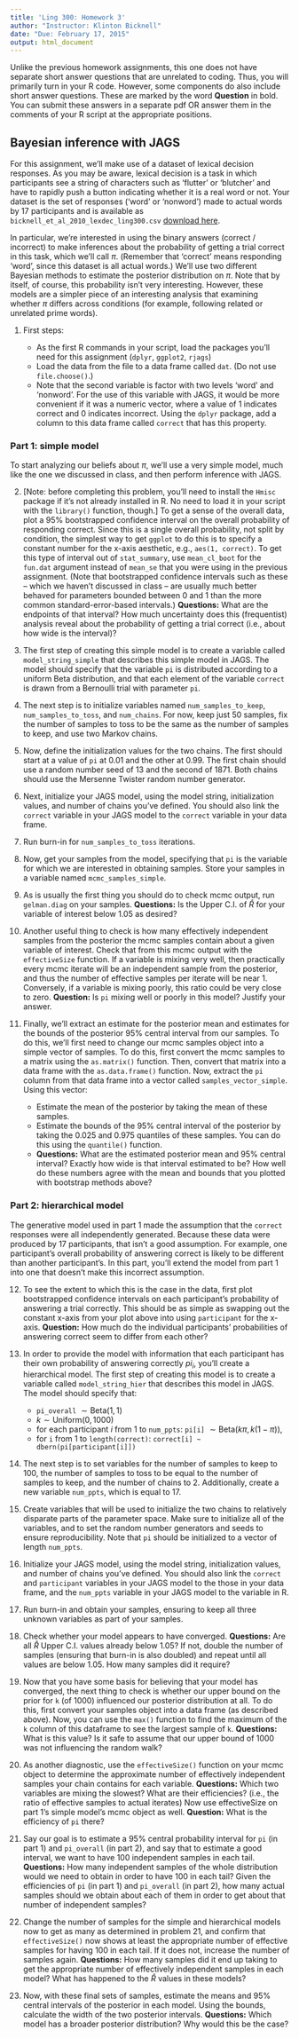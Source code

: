 ```yaml
---
title: 'Ling 300: Homework 3'
author: "Instructor: Klinton Bicknell"
date: "Due: February 17, 2015"
output: html_document
---
```


Unlike the previous homework assignments, this one does not have separate short answer questions that are unrelated to coding. Thus, you will primarily turn in your R code. However, some components do also include short answer questions. These are marked by the word __Question__ in bold. You can submit these answers in a separate pdf OR answer them in the comments of your R script at the appropriate positions.

Bayesian inference with JAGS
----------------------------

For this assignment, we'll make use of a dataset of lexical decision responses. As you may be aware, lexical decision is a task in which participants see a string of characters such as 'flutter' or 'blutcher' and have to rapidly push a button indicating whether it is a real word or not. Your dataset is the set of responses ('word' or 'nonword') made to actual words by 17 participants and is available as `bicknell_et_al_2010_lexdec_ling300.csv` [download here](bicknell_et_al_2010_lexdec_ling300.csv).

In particular, we're interested in using the binary answers (correct / incorrect) to make inferences about the probability of getting a trial correct in this task, which we'll call $\pi$. (Remember that 'correct' means responding 'word', since this dataset is all actual words.) We'll use two different Bayesian methods to estimate the posterior distribution on $\pi$. Note that by itself, of course, this probability isn't very interesting. However, these models are a simpler piece of an interesting analysis that examining whether $\pi$ differs across conditions (for example, following related or unrelated prime words).

1. First steps:

    * As the first R commands in your script, load the packages you'll need for this assignment (`dplyr`, `ggplot2`, `rjags`)
    * Load the data from the file to a data frame called `dat`. (Do not use `file.choose()`.)
    * Note that the second variable is factor with two levels 'word' and 'nonword'. For the use of this variable with JAGS, it would be more convenient if it was a numeric vector, where a value of 1 indicates correct and 0 indicates incorrect. Using the `dplyr` package, add a column to this data frame called `correct` that has this property.
    
### Part 1: simple model ###
To start analyzing our beliefs about $\pi$, we'll use a very simple model, much like the one we discussed in class, and then perform inference with JAGS.

2. [Note: before completing this problem, you'll need to install the `Hmisc` package if it's not already installed in R. No need to load it in your script with the `library()` function, though.] To get a sense of the overall data, plot a 95% bootstrapped confidence interval on the overall probability of responding correct. Since this is a single overall probability, not split by condition, the simplest way to get `ggplot` to do this is to specify a constant number for the x-axis aesthetic, e.g., `aes(1, correct)`. To get this type of interval out of `stat_summary`, use `mean_cl_boot` for the `fun.dat` argument instead of `mean_se` that you were using in the previous assignment. (Note that bootstrapped confidence intervals such as these -- which we haven't discussed in class -- are usually much better behaved for parameters bounded between 0 and 1 than the more common standard-error-based intervals.) __Questions:__ What are the endpoints of that interval? How much uncertainty does this (frequentist) analysis reveal about the probability of getting a trial correct (i.e., about how wide is the interval)?

3. The first step of creating this simple model is to create a variable called `model_string_simple` that describes this simple model in JAGS. The model should specify that the variable `pi` is distributed according to a uniform Beta distribution, and that each element of the variable `correct` is drawn from a Bernoulli trial with parameter `pi`.

4. The next step is to initialize variables named `num_samples_to_keep`, `num_samples_to_toss`, and `num_chains`. For now, keep just 50 samples, fix the number of samples to toss to be the same as the number of samples to keep, and use two Markov chains.

5. Now, define the initialization values for the two chains. The first should start at a value of `pi` at 0.01 and the other at 0.99. The first chain should use a random number seed of 13 and the second of 1871. Both chains should use the Mersenne Twister random number generator.

6. Next, initialize your JAGS model, using the model string, initialization values, and number of chains you've defined. You should also link the `correct` variable in your JAGS model to the `correct` variable in your data frame.

7. Run burn-in for `num_samples_to_toss` iterations.

8. Now, get your samples from the model, specifying that `pi` is the variable for which we are interested in obtaining samples. Store your samples in a variable named `mcmc_samples_simple`.

9. As is usually the first thing you should do to check mcmc output, run `gelman.diag` on your samples. __Questions:__ Is the Upper C.I. of $\hat{R}$ for your variable of interest below 1.05 as desired?

10. Another useful thing to check is how many effectively independent samples from the posterior the mcmc samples contain about a given variable of interest. Check that from this mcmc output with the `effectiveSize` function. If a variable is mixing very well, then practically every mcmc iterate will be an independent sample from the posterior, and thus the number of effective samples per iterate will be near 1. Conversely, if a variable is mixing poorly, this ratio could be very close to zero. __Question:__ Is `pi` mixing well or poorly in this model? Justify your answer.

11. Finally, we'll extract an estimate for the posterior mean and estimates for the bounds of the posterior 95% central interval from our samples. To do this, we'll first need to change our mcmc samples object into a simple vector of samples. To do this, first convert the mcmc samples to a matrix using the `as.matrix()` function. Then, convert that matrix into a data frame with the `as.data.frame()` function. Now, extract the `pi` column from that data frame into a vector called `samples_vector_simple`. Using this vector:
    * Estimate the mean of the posterior by taking the mean of these samples.
    * Estimate the bounds of the 95% central interval of the posterior by taking the 0.025 and 0.975 quantiles of these samples. You can do this using the `quantile()` function.
    * __Questions:__ What are the estimated posterior mean and 95% central interval? Exactly how wide is that interval estimated to be? How well do these numbers agree with the mean and bounds that you plotted with bootstrap methods above?
    
### Part 2: hierarchical model ###
    
The generative model used in part 1 made the assumption that the `correct` responses were all independently generated. Because these data were produced by 17 participants, that isn't a good assumption. For example, one participant's overall probability of answering correct is likely to be different than another participant's. In this part, you'll extend the model from part 1 into one that doesn't make this incorrect assumption.

12. To see the extent to which this is the case in the data, first plot bootstrapped confidence intervals on each participant's probability of answering a trial correctly. This should be as simple as swapping out the constant x-axis from your plot above into using `participant` for the x-axis. __Question:__ How much do the individual participants' probabilities of answering correct seem to differ from each other?

13. In order to provide the model with information that each participant has their own probability of answering correctly $pi_i$, you'll create a hierarchical model. The first step of creating this model is to create a variable called `model_string_hier` that describes this model in JAGS. The model should specify that:
    * `pi_overall` $\sim \mbox{Beta}(1,1)$
    * $k \sim \mbox{Uniform}(0, 1000)$
    * for each participant $i$ from 1 to `num_ppts`: `pi[i]` $\sim \mbox{Beta}(k\pi, k(1-\pi))$,
    * for `i` from 1 to `length(correct)`: `correct[i] ~ dbern(pi[participant[i]])` 

14. The next step is to set variables for the number of samples to keep to 100, the number of samples to toss to be equal to the number of samples to keep, and the number of chains to 2. Additionally, create a new variable `num_ppts`, which is equal to 17.

15. Create variables that will be used to initialize the two chains to relatively disparate parts of the parameter space. Make sure to initialize all of the variables, and to set the random number generators and seeds to ensure reproducibility. Note that `pi` should be initialized to a vector of length `num_ppts`.

16. Initialize your JAGS model, using the model string, initialization values, and number of chains you've defined. You should also link the `correct` and `participant` variables in your JAGS model to the those in your data frame, and the `num_ppts` variable in your JAGS model to the variable in R.

17. Run burn-in and obtain your samples, ensuring to keep all three unknown variables as part of your samples.

18. Check whether your model appears to have converged. __Questions:__ Are all $\hat{R}$ Upper C.I. values already below 1.05? If not, double the number of samples (ensuring that burn-in is also doubled) and repeat until all values are below 1.05. How many samples did it require?

19. Now that you have some basis for believing that your model has converged, the next thing to check is whether our upper bound on the prior for `k` (of 1000) influenced our posterior distribution at all. To do this, first convert your samples object into a data frame (as described above). Now, you can use the `max()` function to find the maximum of the `k` column of this dataframe to see the largest sample of `k`. __Questions:__ What is this value? Is it safe to assume that our upper bound of 1000 was not influencing the random walk?

20. As another diagnostic, use the `effectiveSize()` function on your mcmc object to determine the approximate number of effectively independent samples your chain contains for each variable. __Questions:__ Which two variables are mixing the slowest? What are their efficiencies? (i.e., the ratio of effective samples to actual iterates) Now use effectiveSize on part 1's simple model's mcmc object as well. __Question:__ What is the efficiency of `pi` there?

21. Say our goal is to estimate a 95% central probability interval for `pi` (in part 1) and `pi_overall` (in part 2), and say that to estimate a good interval, we want to have 100 independent samples in each tail. __Questions:__ How many independent samples of the whole distribution would we need to obtain in order to have 100 in each tail? Given the efficiencies of `pi` (in part 1) and `pi_overall` (in part 2), how many actual samples should we obtain about each of them in order to get about that number of independent samples?

22. Change the number of samples for the simple and hierarchical models now to get as many as determined in problem 21, and confirm that `effectiveSize()` now shows at least the appropriate number of effective samples for having 100 in each tail. If it does not, increase the number of samples again. __Questions:__ How many samples did it end up taking to get the appropriate number of effectively independent samples in each model? What has happened to the $\hat{R}$ values in these models?

23. Now, with these final sets of samples, estimate the means and 95% central intervals of the posterior in each model. Using the bounds, calculate the width of the two posterior intervals. __Questions:__ Which model has a broader posterior distribution? Why would this be the case?
